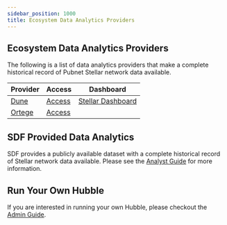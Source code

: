 ```yaml
---
sidebar_position: 1000
title: Ecosystem Data Analytics Providers
---
```


## Ecosystem Data Analytics Providers

The following is a list of data analytics providers that make a complete historical record of Pubnet Stellar network data available.

| Provider | Access | Dashboard |
| --- | --- | --- |
| [Dune](https://docs.dune.com/home) | [Access](https://dune.com/) | [Stellar Dashboard](https://dune.com/scoffie/stellar) |
| [Ortege](https://www.ortege.ai/) | [Access](https://app.ortege.ai/login/) |  |

## SDF Provided Data Analytics

SDF provides a publicly available dataset with a complete historical record of Stellar network data available. Please see the [Analyst Guide](./analyst-guide) for more information.

## Run Your Own Hubble

If you are interested in running your own Hubble, please checkout the [Admin Guide](./admin-guide).
